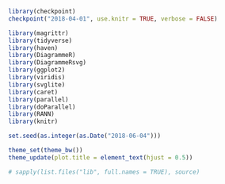 ```r
library(checkpoint)
checkpoint("2018-04-01", use.knitr = TRUE, verbose = FALSE)

library(magrittr)
library(tidyverse)
library(haven)
library(DiagrammeR)
library(DiagrammeRsvg)
library(ggplot2)
library(viridis)
library(svglite)
library(caret)
library(parallel)
library(doParallel)
library(RANN)
library(knitr)

set.seed(as.integer(as.Date("2018-06-04")))

theme_set(theme_bw())
theme_update(plot.title = element_text(hjust = 0.5))

# sapply(list.files("lib", full.names = TRUE), source)
```
